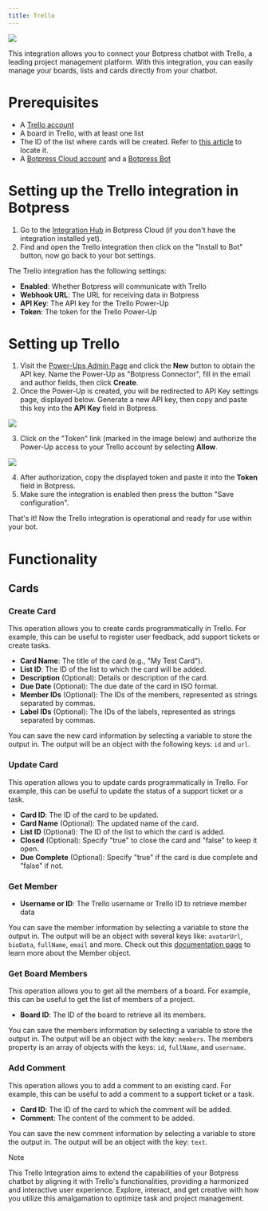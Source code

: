 ```yaml
---
title: Trello
---
```



<img src="./assets/trello.png" />

This integration allows you to connect your Botpress chatbot with Trello, a leading project management platform. With this integration, you can easily manage your boards, lists and cards directly from your chatbot.

# Prerequisites

* A [Trello account](https://trello.com/)
* A board in Trello, with at least one list
* The ID of the list where cards will be created. Refer to [this article](https://community.atlassian.com/t5/Trello-questions/How-do-I-find-the-LIST-ID/qaq-p/2272862) to locate it.
* A [Botpress Cloud account](https://sso.botpress.cloud) and a [Botpress Bot](/learn/get-started/quick-start)

# Setting up the Trello integration in Botpress

1. Go to the [Integration Hub](https://app.botpress.cloud/hub) in Botpress Cloud (if you don't have the integration installed yet).
2. Find and open the Trello integration then click on the "Install to Bot" button, now go back to your bot settings.

The Trello integration has the following settings:

* **Enabled**: Whether Botpress will communicate with Trello
* **Webhook URL**: The URL for receiving data in Botpress
* **API Key**: The API key for the Trello Power-Up
* **Token**: The token for the Trello Power-Up

# Setting up Trello

1. Visit the [Power-Ups Admin Page](https://trello.com/power-ups/admin) and click the **New** button to obtain the API key. Name the Power-Up as "Botpress Connector", fill in the email and author fields, then click **Create**.
2. Once the Power-Up is created, you will be redirected to API Key settings page, displayed below. Generate a new API key, then copy and paste this key into the **API Key** field in Botpress.

<img src="./assets/trello-apikey.png" />

3. Click on the "Token" link (marked in the image below) and authorize the Power-Up access to your Trello account by selecting **Allow**.

<img src="./assets/trello-token.png" />

4. After authorization, copy the displayed token and paste it into the **Token** field in Botpress.
5. Make sure the integration is enabled then press the button "Save configuration".

That's it! Now the Trello integration is operational and ready for use within your bot.

# Functionality

## Cards

### Create Card

This operation allows you to create cards programmatically in Trello. For example, this can be useful to register user feedback, add support tickets or create tasks.

* **Card Name**: The title of the card (e.g., "My Test Card").
* **List ID**: The ID of the list to which the card will be added.
* **Description** (Optional): Details or description of the card.
* **Due Date** (Optional): The due date of the card in ISO format.
* **Member IDs** (Optional): The IDs of the members, represented as strings separated by commas.
* **Label IDs** (Optional): The IDs of the labels, represented as strings separated by commas.

You can save the new card information by selecting a variable to store the output in. The output will be an object with the following keys: `id` and `url`.

### Update Card

This operation allows you to update cards programmatically in Trello. For example, this can be useful to update the status of a support ticket or a task.

* **Card ID**: The ID of the card to be updated.
* **Card Name** (Optional): The updated name of the card.
* **List ID** (Optional): The ID of the list to which the card is added.
* **Closed** (Optional): Specify "true" to close the card and "false" to keep it open.
* **Due Complete** (Optional): Specify "true" if the card is due complete and "false" if not.

### Get Member

* **Username or ID**: The Trello username or Trello ID to retrieve member data

You can save the member information by selecting a variable to store the output in. The output will be an object with several keys like: `avatarUrl`, `bioData`, `fullName`, `email` and more. Check out this [documentation page](https://developer.atlassian.com/cloud/trello/rest/api-group-members/) to learn more about the Member object.

### Get Board Members

This operation allows you to get all the members of a board. For example, this can be useful to get the list of members of a project.

* **Board ID**: The ID of the board to retrieve all its members.

You can save the members information by selecting a variable to store the output in. The output will be an object with the key: `members`. The members property is an array of objects with the keys: `id`, `fullName`, and `username`.

### Add Comment

This operation allows you to add a comment to an existing card. For example, this can be useful to add a comment to a support ticket or a task.

* **Card ID**: The ID of the card to which the comment will be added.
* **Comment**: The content of the comment to be added.

You can save the new comment information by selecting a variable to store the output in. The output will be an object with the key: `text`.

<Note>
Note

This Trello Integration aims to extend the capabilities of your Botpress chatbot by aligning it with Trello's functionalities, providing a harmonized and interactive user experience. Explore, interact, and get creative with how you utilize this amalgamation to optimize task and project management.
</Note>
